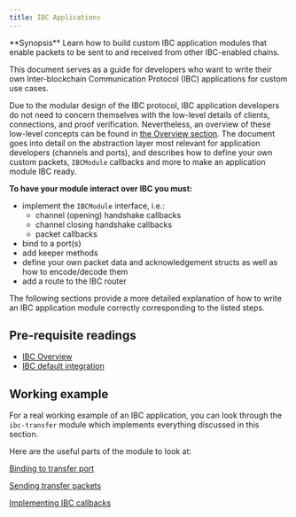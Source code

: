 ```yaml
---
title: IBC Applications
---
```


<Note>
**Synopsis**
Learn how to build custom IBC application modules that enable packets to be sent to and received from other IBC-enabled chains.
</Note>

This document serves as a guide for developers who want to write their own Inter-blockchain Communication Protocol (IBC) applications for custom use cases.

Due to the modular design of the IBC protocol, IBC application developers do not need to concern themselves with the low-level details of clients, connections, and proof verification. Nevertheless, an overview of these low-level concepts can be found in [the Overview section](/docs/ibc/v4.6.x/ibc/overview.mdx).
The document goes into detail on the abstraction layer most relevant for application developers (channels and ports), and describes how to define your own custom packets, `IBCModule` callbacks and more to make an application module IBC ready.

**To have your module interact over IBC you must:**

* implement the `IBCModule` interface, i.e.:
  * channel (opening) handshake callbacks
  * channel closing handshake callbacks
  * packet callbacks
* bind to a port(s)
* add keeper methods
* define your own packet data and acknowledgement structs as well as how to encode/decode them
* add a route to the IBC router

The following sections provide a more detailed explanation of how to write an IBC application
module correctly corresponding to the listed steps.

<Note>

## Pre-requisite readings

* [IBC Overview](/docs/ibc/v4.6.x/ibc/overview.mdx)
* [IBC default integration](/docs/ibc/v4.6.x/ibc/integration.mdx)

</Note>

## Working example

For a real working example of an IBC application, you can look through the `ibc-transfer` module
which implements everything discussed in this section.

Here are the useful parts of the module to look at:

[Binding to transfer
port](https://github.com/cosmos/ibc-go/blob/main/modules/apps/transfer/keeper/genesis.go)

[Sending transfer
packets](https://github.com/cosmos/ibc-go/blob/main/modules/apps/transfer/keeper/relay.go)

[Implementing IBC
callbacks](https://github.com/cosmos/ibc-go/blob/main/modules/apps/transfer/ibc_module.go)
